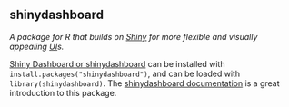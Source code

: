 ## shinydashboard

<dfn>A package for R that builds on [Shiny](s.html#shiny) for more flexible and visually appealing [UI](u.html#ui)s.</dfn>

[Shiny Dashboard or shinydashboard](https://rstudio.github.io/shinydashboard/) can be installed with `install.packages("shinydashboard")`, and can be loaded with `library(shinydashboard)`. The [shinydashboard documentation](https://rstudio.github.io/shinydashboard/get_started.html) is a great introduction to this package.
